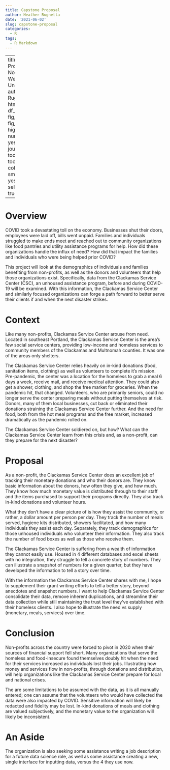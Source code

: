 ```yaml
---
title: Capstone Proposal
author: Heather Rugnetta
date: '2021-06-02'
slug: capstone-proposal
categories:
  - R
tags:
  - R Markdown
---
```


---
title: "Project Proposal: Helping Non-Profits Weather Uncertainity"
author: "Heather Rugnetta"
output:
 html_document:
    df_print: paged
    fig_height: 5
    fig_width: 8.5
    highlight: default
    number_sections: yes
    theme: journal
    toc: yes
    toc_depth: 2
    toc_float:
      collapsed: yes
      smooth_scroll: yes
    table: kable
    self_contained: true

 
---

# Overview

COVID took a devastating toll on the economy.  Businesses shut their doors, employees were laid off, bills went unpaid.  Families and individuals struggled to make ends meet and reached out to community organizations like food pantries and utility assistance programs for help.  How did these organizations handle the influx of need? How did that impact the families and individuals who were being helped prior COVID?

This project will look at the demographics of individuals and families benefiting from non-profits, as well as the donors and volunteers that help those organizations exist.  Specifically, data from the Clackamas Service Center (CSC), an unhoused assistance program, before and during COVID-19 will be examined.  With this information, the Clackamas Service Center and similarly focused organizations can forge a path forward to better serve their clients if and when the next disaster strikes.


# Context 

Like many non-profits, Clackamas Service Center arouse from need.  Located in southeast Portland, the Clackamas Service Center is the area's few social service centers, providing low-income and homeless services to community members of the Clackamas and Multnomah counties.  It was one of the areas only shelters.  

The Clackamas Service Center relies heavily on in-kind donations (food, sanitation items, clothing) as well as volunteers to complete it's mission.  Pre-pandemic, the center was a location for the homeless to grab a meal 6 days a week, receive mail, and receive medical attention.  They could also get a shower, clothing, and shop the free market for groceries. When the pandemic hit, that changed.  Volunteers, who are primarily seniors, could no longer serve the center preparing meals without putting themselves at risk.  Donors, many of them local businesses, cut back or eliminated their donations straining the Clackamas Service Center further. And the need for food, both from the hot meal programs and the free market, increased dramatically as the pandemic rolled on. 

The Clackamas Service Center soldiered on, but how? What can the Clackamas Service Center learn from this crisis and, as a non-profit, can they prepare for the next disaster?


# Proposal

As a non-profit, the Clackamas Service Center does an excellent job of tracking their monetary donations and who their donors are. They know basic information about the donors, how often they give, and how much.  They know how much monetary value is distributed through to their staff and the items purchased to support their programs directly. They also track in-kind donations and volunteer hours.  

What they don't have a clear picture of is how they assist the community, or rather, a dollar amount per person per day.  They track the number of meals served, hygiene kits distributed, showers facilitated, and how many individuals they assist each day. Separately, they track demographics for those unhoused individuals who volunteer their information.  They also track the number of food boxes as well as those who receive them.   

The Clackamas Service Center is suffering from a wealth of information they cannot easily use. Housed in 4 different databases and excel sheets with no integration, they struggle to tell a concrete story of numbers.  They can illustrate a snapshot of numbers for a given quarter, but they have developed the information to tell a story over time.   

With the information the Clackamas Service Center shares with me, I hope to supplement their grant writing efforts to tell a better story, beyond anecdotes and snapshot numbers.  I want to help Clackamas Service Center consolidate their data, remove inherent duplications, and streamline their data collection while still maintaining the trust level they've established with their homeless clients. I also hope to illustrate the need vs supply (monetary, meals, services) over time.

# Conclusion 

Non-profits across the country were forced to pivot in 2020 when their sources of financial support fell short.  Many organizations that serve the homeless and food-insecure found themselves doubly hit when the need for their services increased as individuals lost their jobs.  Illustrating how money and services flow in non-profits, through donations and distribution, will help organizations like the Clackamas Service Center prepare for local and national crises.

The are some limitations to be assumed with the data, as it is all manually entered; one can assume that the volunteers who would have collected the data were also impacted by COVID. Sensitive information will likely be redacted and fidelity may be lost.  In-kind donations of meals and clothing are valued subjectively, and the monetary value to the organization will likely be inconsistent.


# An Aside

The organization is also seeking some assistance writing a job description for a future data science role, as well as some assistance creating a new, single interface for inputting data, versus the 4 they use now.
  